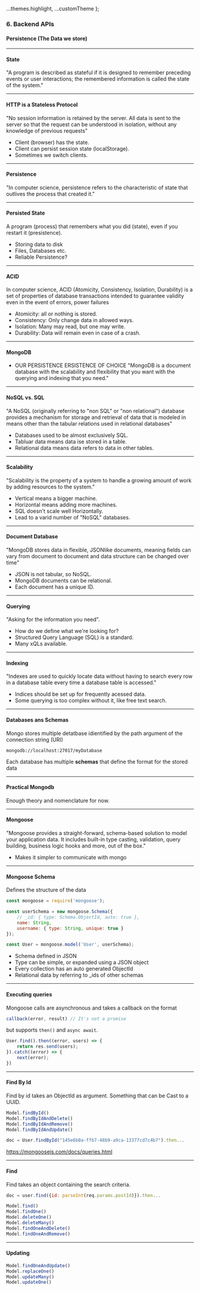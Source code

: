 
  ...themes.highlight,
  ...customTheme
};



### 6. Backend APIs
#### Persistence (The Data we store)

---
#### State

"A program is described as stateful if it is designed to remember preceding events or user interactions; the remembered information is called the state of the system."

---
#### HTTP is a Stateless Protocol
"No session information is retained by the server. All data is sent to the server so
that the request can be understood in isolation, without any knowledge of previous
requests"

* Client (browser) has the state.
* Client can persist session state (localStorage).
* Sometimes we switch clients.

---
#### Persistence
"In computer science, persistence refers to the characteristic of state that outlives
the process that created it."

---
#### Persisted State
A program (process) that remembers what you did (state), even if you restart it
(presistence).

* Storing data to disk
* Files, Databases etc.
* Reliable Persistence?

---

#### ACID
In computer science, ACID (Atomicity, Consistency, Isolation, Durability) is a set of
properties of database transactions intended to guarantee validity even in the event
of errors, power failures

* Atomicity: all or nothing is stored.
* Consistency: Only change data in allowed ways.
* Isolation: Many may read, but one may write.
* Durability: Data will remain even in case of a crash.

---

#### MongoDB
* OUR PERSISTENCE ERSISTENCE OF CHOICE
"MongoDB is a document database with the scalability and flexibility that you want
	with the querying and indexing that you need."

---

#### NoSQL vs. SQL
"A NoSQL (originally referring to "non SQL" or "non relational") database provides
a mechanism for storage and retrieval of data that is modeled in means other than
the tabular relations used in relational databases"

* Databases used to be almost exclusively SQL.
* Tabluar data means data ise stored in a table.
* Relational data means data refers to data in other tables.

---

#### Scalability
"Scalability is the property of a system to handle a growing amount of work by
adding resources to the system."

* Vertical means a bigger machine.
* Horizontal means adding more machines.
* SQL doesn't scale well Horizontally.
* Lead to a varid number of "NoSQL" databases.

---

#### Document Database
"MongoDB stores data in flexible, JSON­like documents, meaning fields can
vary from document to document and data structure can be changed over time"

* JSON is not tabular, so NoSQL.
* MongoDB documents can be relational.
* Each document has a unique ID.

---

#### Querying
"Asking for the information you need".

* How do we define what we're looking for?
* Structured Query Language (SQL) is a standard.
* Many xQLs available.

---

#### Indexing
"Indexes are used to quickly locate data without having to search every row in a
database table every time a database table is accessed."

* Indices should be set up for frequently acessed data.
* Some querying is too complex without it, like free text search.

---

#### Databases ans Schemas

Mongo stores multiple detatbase idientified by the path argument of the connection
string (URI)

```Shell
mongodb://localhost:27017/myDatabase
```

Each database has multiple **schemas** that define the format for the stored data

---
#### Practical Mongodb
Enough theory and nomenclature for now.

---
#### Mongoose
"Mongoose provides a straight-forward, schema-based solution to model your
application data. It includes built-in type casting, validation, query building,
business logic hooks and more, out of the box."
* Makes it simpler to communicate with mongo

---
#### Mongoose Schema

Defines the structure of the data

```JavaScript
const mongoose = require('mongoose');

const userSchema = new mongoose.Schema({
	// _id: { type: Schema.ObjectId, auto: true },
	name: String,
	username: { type: String, unique: true }
});

const User = mongoose.model('User', userSchema);
```

* Schema defined in JSON
* Type can be simple, or expanded using a JSON object
* Every collection has an auto generated ObjectId
* Relational data by referring to _ids of other schemas

---
#### Executing queries

Mongoose calls are asynchronous and takes a callback on the format
```JavaScript
callback(error, result) // It's not a promise
```
but supports ```then()``` and ```async await```.

```JavaScript
User.find().then((error, users) => {
	return res.send(users);
}).catch((error) => {
	next(error);
})
```


---
#### Find By Id

Find by id takes an ObjectId as argument. Something that can be Cast to a UUID.

```JavaScript
Model.findById()
Model.findByIdAndDelete()
Model.findByIdAndRemove()
Model.findByIdAndUpdate()
```

```JavaScript
doc = User.findById("145e6b0a-ffb7-48b9-a9ca-13377cd7c4b7").then...
```

<a href="https://mongoosejs.com/docs/queries.html" target="_blank">https://mongoosejs.com/docs/queries.html</a>

---
#### Find

Find takes an object containing the search criteria.

```JavaScript
doc = user.find({id: parseInt(req.params.postId)}).then...
```

```JavaScript
Model.find()
Model.findOne()
Model.deleteOne()
Model.deleteMany()
Model.findOneAndDelete()
Model.findOneAndRemove()
```

---
#### Updating

```JavaScript
Model.findOneAndUpdate()
Model.replaceOne()
Model.updateMany()
Model.updateOne()
```
